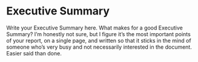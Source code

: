 # Executive Summary {.unnumbered}

Write your Executive Summary here.  What makes for a good Executive Summary?  I'm
honestly not sure, but I figure it's the most important points of your report,
on a single page, and written so that it sticks in the mind of someone who's 
very busy and not necessarily interested in the document.  Easier said than done.